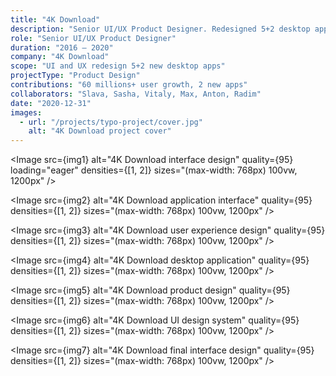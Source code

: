 ```yaml
---
title: "4K Download"
description: "Senior UI/UX Product Designer. Redesigned 5+2 desktop apps, growing user base to 60+ million with clean, performance-focused interfaces."
role: "Senior UI/UX Product Designer"
duration: "2016 — 2020"
company: "4K Download"
scope: "UI and UX redesign 5+2 new desktop apps"
projectType: "Product Design"
contributions: "60 millions+ user growth, 2 new apps"
collaborators: "Slava, Sasha, Vitaly, Max, Anton, Radim"
date: "2020-12-31"
images:
  - url: "/projects/typo-project/cover.jpg"
    alt: "4K Download project cover"
---
```



<Image 
  src={img1} 
  alt="4K Download interface design" 
  quality={95}
  loading="eager"
  densities={[1, 2]}
  sizes="(max-width: 768px) 100vw, 1200px"
/>

<Image 
  src={img2} 
  alt="4K Download application interface" 
  quality={95}
  densities={[1, 2]}
  sizes="(max-width: 768px) 100vw, 1200px"
/>

<Image 
  src={img3} 
  alt="4K Download user experience design" 
  quality={95}
  densities={[1, 2]}
  sizes="(max-width: 768px) 100vw, 1200px"
/>

<Image 
  src={img4} 
  alt="4K Download desktop application" 
  quality={95}
  densities={[1, 2]}
  sizes="(max-width: 768px) 100vw, 1200px"
/>

<Image 
  src={img5} 
  alt="4K Download product design" 
  quality={95}
  densities={[1, 2]}
  sizes="(max-width: 768px) 100vw, 1200px"
/>

<Image 
  src={img6} 
  alt="4K Download UI design system" 
  quality={95}
  densities={[1, 2]}
  sizes="(max-width: 768px) 100vw, 1200px"
/>

<Image 
  src={img7} 
  alt="4K Download final interface design" 
  quality={95}
  densities={[1, 2]}
  sizes="(max-width: 768px) 100vw, 1200px"
/> 
